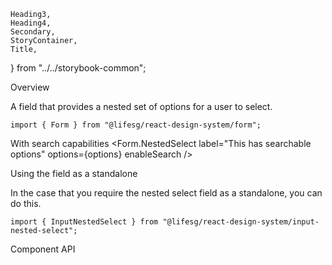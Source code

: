     Heading3,
    Heading4,
    Secondary,
    StoryContainer,
    Title,
} from "../../storybook-common";

<Meta title="Form/NestedSelect" component={Form.NestedSelect} />

<Title>Form.NestedSelect</Title>

<Secondary>Overview</Secondary>

A field that provides a nested set of options for a user to select.

```tsx
import { Form } from "@lifesg/react-design-system/form";
```

<Canvas>
    <Story name="NestedSelect">
        <StoryContainer>
            <Container>
                <Form.NestedSelect
                    label="This is the nested selected field"
                    options={options}
                />
                <Form.NestedSelect
                    label="This is allowing select on title label"
                    options={options}
                    selectableTitle={true}
                />
                <Form.NestedSelect
                    label="This is expanded all list item"
                    options={options}
                    mode="expand"
                />
            </Container>
        </StoryContainer>
    </Story>
</Canvas>

<Heading3>With search capabilities</Heading3>
<Canvas>
    <Story name="With search">
        <StoryContainer>
            <Container>
                <Form.NestedSelect
                    label="This has searchable options"
                    options={options}
                    enableSearch
                />
            </Container>
        </StoryContainer>
    </Story>
</Canvas>

<Heading3>Using the field as a standalone</Heading3>

In the case that you require the nested select field as a standalone, you can do this.

```tsx
import { InputNestedSelect } from "@lifesg/react-design-system/input-nested-select";
```

<Preview>
    <Story name="Standalone usage">
        <StoryContainer>
            <Container>
                <InputNestedSelect options={options} placeholder="Select" />
            </Container>
        </StoryContainer>
    </Story>
</Preview>

<Secondary>Component API</Secondary>

<PropsTable />
